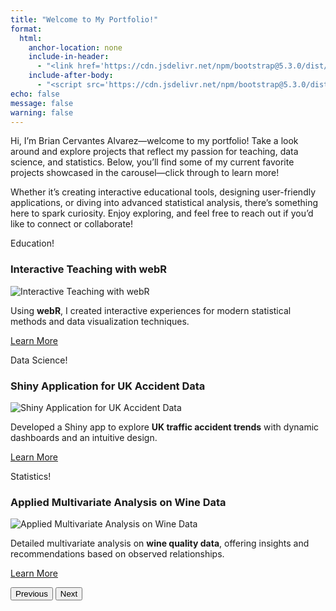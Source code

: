 ```yaml
---
title: "Welcome to My Portfolio!"
format:
  html:
    anchor-location: none
    include-in-header:
      - "<link href='https://cdn.jsdelivr.net/npm/bootstrap@5.3.0/dist/css/bootstrap.min.css' rel='stylesheet'/>"
    include-after-body:
      - "<script src='https://cdn.jsdelivr.net/npm/bootstrap@5.3.0/dist/js/bootstrap.bundle.min.js'></script>"
echo: false
message: false
warning: false
---
```


Hi, I’m Brian Cervantes Alvarez—welcome to my portfolio! Take a look around and explore projects that reflect my passion for teaching, data science, and statistics. Below, you’ll find some of my current favorite projects showcased in the carousel—click through to learn more!

Whether it’s creating interactive educational tools, designing user-friendly applications, or diving into advanced statistical analysis, there’s something here to spark curiosity. Enjoy exploring, and feel free to reach out if you’d like to connect or collaborate!

```{=html}
<div id="portfolioCarousel" class="carousel slide" data-bs-ride="carousel">
  <div class="carousel-inner">

    <!-- Slide 1 -->
    <div class="carousel-item active">
      <div class="portfolio-card">
        <!-- Top-right Badge -->
        <div class="badge-tag">Education!</div>
        <h3>Interactive Teaching with webR</h3>
        <img src="Assets/Images/webR.png" alt="Interactive Teaching with webR" />
        <p>
          Using <strong>webR</strong>, 
          I created interactive experiences for modern statistical 
          methods and data visualization techniques.
        </p>
        <p>
          <a href="https://bcervantesalvarez.github.io/Portfolio/Content/Blog/Teaching_With_WebR/.">Learn More</a>
        </p>
      </div>
    </div>

    <!-- Slide 2 -->
    <div class="carousel-item">
      <div class="portfolio-card">
        <!-- Top-right Badge -->
        <div class="badge-tag">Data Science!</div>
        <h3>Shiny Application for UK Accident Data</h3>
        <img src="Assets/Images/ukCarAccident.webp" alt="Shiny Application for UK Accident Data" />
        <p>
          Developed a Shiny app to 
          explore <strong>UK traffic accident trends</strong> with 
          dynamic dashboards and an intuitive design.
        </p>
        <p>
          <a href="https://bcervantesalvarez.github.io/Portfolio/Content/Projects/UKAccidentShinyApp/">Learn More</a>
        </p>
      </div>
    </div>

    <!-- Slide 3 -->
    <div class="carousel-item">
      <div class="portfolio-card">
        <!-- Top-right Badge -->
        <div class="badge-tag">Statistics!</div>
        <h3>Applied Multivariate Analysis on Wine Data</h3>
        <img src="Assets/Images/redwhite.jpeg" alt="Applied Multivariate Analysis on Wine Data" />
        <p>
          Detailed multivariate analysis 
          on <strong>wine quality data</strong>, offering insights 
          and recommendations based on observed relationships.
        </p>
        <p>
          <a href="https://bcervantesalvarez.github.io/Portfolio/Content/Projects/Statistical%20Analysis%20Wines/">Learn More</a>
        </p>
      </div>
    </div>
  </div>

  <!-- Carousel Navigation (arrows) -->
  <button class="carousel-control-prev" type="button" data-bs-target="#portfolioCarousel" data-bs-slide="prev">
    <span class="carousel-control-prev-icon" aria-hidden="true"></span>
    <span class="visually-hidden">Previous</span>
  </button>
  <button class="carousel-control-next" type="button" data-bs-target="#portfolioCarousel" data-bs-slide="next">
    <span class="carousel-control-next-icon" aria-hidden="true"></span>
    <span class="visually-hidden">Next</span>
  </button>
</div>
```